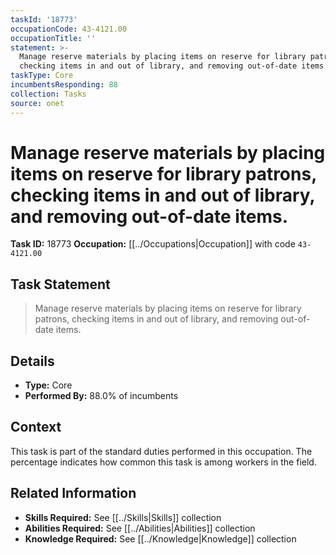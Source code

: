 ```yaml
---
taskId: '18773'
occupationCode: 43-4121.00
occupationTitle: ''
statement: >-
  Manage reserve materials by placing items on reserve for library patrons,
  checking items in and out of library, and removing out-of-date items.
taskType: Core
incumbentsResponding: 88
collection: Tasks
source: onet
---
```

# Manage reserve materials by placing items on reserve for library patrons, checking items in and out of library, and removing out-of-date items.

**Task ID:** 18773
**Occupation:** [[../Occupations|Occupation]] with code `43-4121.00`

## Task Statement

> Manage reserve materials by placing items on reserve for library patrons, checking items in and out of library, and removing out-of-date items.

## Details

- **Type:** Core
- **Performed By:** 88.0% of incumbents

## Context

This task is part of the standard duties performed in this occupation. The percentage indicates how common this task is among workers in the field.

## Related Information

- **Skills Required:** See [[../Skills|Skills]] collection
- **Abilities Required:** See [[../Abilities|Abilities]] collection
- **Knowledge Required:** See [[../Knowledge|Knowledge]] collection
